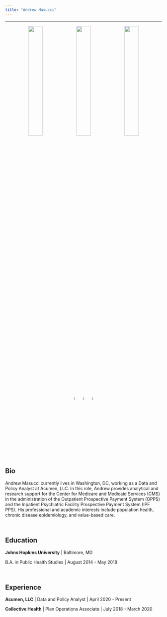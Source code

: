 ```yaml
---
title: "Andrew Masucci"
---
```

----
<center>

![](images/SF_pic.jpg){width=30%} ![](images/Personal_pic_2.jpg){width=30%} ![](images/Oregon_pic.jpg){width=30%}


[![](images/Linkedin_logo.png){width=5%}](https://linkedin.com/in/andrew-masucci) [![](images/GitHub-Logo.png){width=5%}](https://github.com/andrewmasucci) [![](images/twitter_logo.png){width=5%}](https://twitter.com/andrewmasucci)

</center>

## Bio

Andrew Masucci currently lives in Washington, DC, working as a Data and Policy 
Analyst at Acumen, LLC. In this role, Andrew provides analytical and research 
support for the Center for Medicare and Medicaid Services (CMS) in the 
administration of the Outpatient Prospective Payment System (OPPS) and the Inpatient Psychiatric Facility Prospective Payment System (IPF PPS). His professional and 
academic interests include population health, chronic disease epidemiology, and 
value-based care.

<br>

## Education

**Johns Hopkins University** | Baltimore, MD

B.A. in Public Health Studies | August 2014 - May 2018

<br>

## Experience

**Acumen, LLC** | Data and Policy Analyst | April 2020 - Present

**Collective Health** | Plan Operations Associate | July 2018 - March 2020

